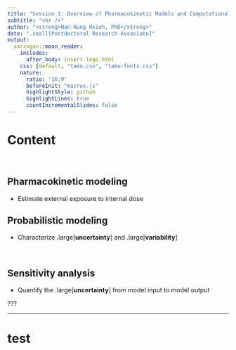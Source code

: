```yaml
---
title: "Session 1: Overview of Pharmacokinetic Models and Computational Toolkits"
subtitle: "<hr />"
author: "<strong>Nan-Hung Hsieh, PhD</strong>"
date: ".small[Postdoctoral Research Associate]"
output:
  xaringan::moon_reader:
    includes:
      after_body: insert-logo.html
    css: [default, "tamu.css", "tamu-fonts.css"]
    nature:
      ratio: '16:9'
      beforeInit: "macros.js"
      highlightStyle: github
      highlightLines: true
      countIncrementalSlides: false
---
```


# Content

</br>

## Pharmacokinetic modeling 

- Estimate external exposure to internal dose

## Probabilistic modeling

- Characterize .large[**uncertainty**] and .large[**variability**]

</br>

## Sensitivity analysis

- Quantify the .large[**uncertainty**] from model input to model output

???

---

# test
